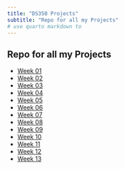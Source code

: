 ```yaml
---
title: "DS350 Projects"
subtitle: "Repo for all my Projects"
# use quarto markdown to 
---
```

## Repo for all my Projects

- [Week 01](/350_Projects/Week_01/week_01.qmd)
- [Week 02](/350_Projects/Week_02/week_02.qmd)
- [Week 03](/350_Projects/Week_03/week_03.qmd)
- [Week 04](/350_Projects/Week_04/week_04.qmd)
- [Week 05](/350_Projects/Week_05/week_05.qmd)
- [Week 06](/350_Projects/Week_06/week_06.qmd)
- [Week 07](/350_Projects/Week_07/week_07.qmd)
- [Week 08](/350_Projects/Week_08/week_08.qmd)
- [Week 09](/350_Projects/Week_09/week_09.qmd)
- [Week 10](/350_Projects/Week_10/week_10.qmd)
- [Week 11](/350_Projects/Week_11/week_11.qmd)
- [Week 12](/350_Projects/Week_12/week_12.qmd)
- [Week 13](/350_Projects/Week_13/week_13.qmd)

